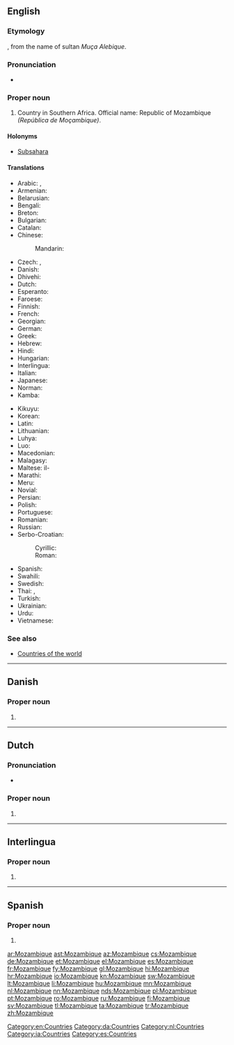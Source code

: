 ==English==
{{wikipedia}}

===Etymology===
{{borrowing|pt|Moçambique|lang=en}}, from the name of sultan ''Muça Alebique''.

===Pronunciation===
* {{IPA|/ˌmoʊ.zæmˈbiːk/|lang=en}}

===Proper noun===
{{en-proper noun}}

# Country in Southern Africa. Official name: Republic of Mozambique ''(República de Moçambique)''.

====Holonyms====
* [[Subsahara]]

====Translations====
{{trans-top|country in Southern Africa}}
* Arabic: {{t|ar|مُوزَامْبِيق|m|tr=muzambīq}}, {{t|ar|مُوزَمْبِيق|m|tr=muzambīq}}
* Armenian: {{t|hy|Մոզամբիկ}}
* Belarusian: {{t|be|Мазамбік|m|tr=Mazambík}}
* Bengali: {{t|bn|মোজাম্বিক|tr=mojambik}}
* Breton: {{t|br|Mozambik}}
* Bulgarian: {{t|bg|Мозамбик|m|tr=Mozambík|sc=Cyrl}}
* Catalan: {{t+|ca|Moçambic}}
* Chinese:
*: Mandarin: {{t+|cmn|莫桑比克|tr=Mòsāngbǐkè|sc=Hani}}
* Czech: {{t|cs|Mozambik|m}}, {{t+|cs|Mosambik|m}}
* Danish: {{t|da|Mozambique}}
* Dhivehi: {{t|dv|މުސިންބީ|tr=Musimbi}}
* Dutch: {{t+|nl|Mozambique}}
* Esperanto: {{t|eo|Mozambiko}}
* Faroese: {{t|fo|Mosambik|n}}
* Finnish: {{t+|fi|Mosambik}}
* French: {{t+|fr|Mozambique|m}}
* Georgian: {{t|ka|მოზამბიკი}}
* German: {{t+|de|Mosambik}}
* Greek: {{t+|el|Μοζαμβίκη|f}}
* Hebrew: {{t|he|מוזמביק}}
* Hindi: {{t|hi|मोज़ाम्बिक|tr=mozāmbik}}
* Hungarian: {{t+|hu|Mozambik}}
* Interlingua: {{t|ia|Mozambique}}
* Italian: {{t|it|Mozambico|m}}
* Japanese: {{t+|ja|モザンビーク|tr=Mozanbīku}}
* Norman: {{t|nrf|Mozambique|m}}
* Kamba: {{t|kam|Msumbiji}}
{{trans-mid}}
* Kikuyu: {{t|ki|Msumbiji}}
* Korean: {{t+|ko|모잠비크|tr=Mojambikeu|sc=Hang}}
* Latin: {{t|la|Mozambicum}}
* Lithuanian: {{t+|lt|Mozambikas}}
* Luhya: {{t|luy|Msumbiji}}
* Luo: {{t|luo|Msumbiji}}
* Macedonian: {{t+|mk|Мозамбик|m|tr=Mózambik}}
* Malagasy: {{t+|mg|Mozambika}}
* Maltese: il-{{t|mt|Możambik}}
* Marathi: {{t|mr|मोजाम्बिक|m|tr=mozāmbik|sc=Deva}}
* Meru: {{t|mer|Msumbiji}}
* Novial: {{t|nov|Mozambik}}
* Persian: {{t|fa|موزامبیک|tr=Muzâmbik}}
* Polish: {{t+|pl|Mozambik}}
* Portuguese: {{t+|pt|Moçambique}}
* Romanian: {{t|ro|Mozambic|n}}
* Russian: {{t+|ru|Мозамби́к|m}}
* Serbo-Croatian:
*: Cyrillic: {{t|sh|Мозамбик|m}}
*: Roman: {{t+|sh|Mozambik|m}}
* Spanish: {{t+|es|Mozambique}}
* Swahili: {{t+|sw|Msumbiji}}
* Swedish: {{t+|sv|Moçambique}}
* Thai: {{t|th|ประเทศโมซัมบิก|tr=bprà-tâyt moh-sam-bìk}}, {{t+|th|โมซัมบิก|tr=moh-sam-bìk}}
* Turkish: {{t+|tr|Mozambik}}
* Ukrainian: {{t+|uk|Мозамбік|m|tr=Mozambík}}
* Urdu: {{t|ur|موزمبیق}}
* Vietnamese: {{t|vi|Mozambique}}
{{trans-bottom}}

===See also===
* [[Appendix:Countries of the world|Countries of the world]]

[[Category:en:Countries]]

----

==Danish==

===Proper noun===
{{head|da|proper noun}}

# {{l|en|Mozambique}}

[[Category:da:Countries]]

----

==Dutch==

===Pronunciation===
* {{audio|Nl-Mozambique.ogg|Audio|lang=nl}}

===Proper noun===
{{nl-proper noun}}

# {{l|en|Mozambique}}

[[Category:nl:Countries]]

----

==Interlingua==

===Proper noun===
{{head|ia|proper noun}}

# {{l|en|Mozambique}}

[[Category:ia:Countries]]

----

==Spanish==
{{wikipedia|lang=es}}

===Proper noun===
{{es-proper noun}}

# {{l|en|Mozambique}}

[[Category:es:Countries]]

[[ar:Mozambique]]
[[ast:Mozambique]]
[[az:Mozambique]]
[[cs:Mozambique]]
[[de:Mozambique]]
[[et:Mozambique]]
[[el:Mozambique]]
[[es:Mozambique]]
[[fr:Mozambique]]
[[fy:Mozambique]]
[[gl:Mozambique]]
[[hi:Mozambique]]
[[hr:Mozambique]]
[[io:Mozambique]]
[[kn:Mozambique]]
[[sw:Mozambique]]
[[lt:Mozambique]]
[[li:Mozambique]]
[[hu:Mozambique]]
[[mn:Mozambique]]
[[nl:Mozambique]]
[[nn:Mozambique]]
[[nds:Mozambique]]
[[pl:Mozambique]]
[[pt:Mozambique]]
[[ro:Mozambique]]
[[ru:Mozambique]]
[[fi:Mozambique]]
[[sv:Mozambique]]
[[tl:Mozambique]]
[[ta:Mozambique]]
[[tr:Mozambique]]
[[zh:Mozambique]]